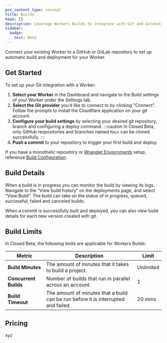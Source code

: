 ```yaml
---
pcx_content_type: concept
title: Builds
head: []
description: Leverage Workers Builds to integrate with Git and automatically build and deploy your project when you make a change.
sidebar:
  badge:
    text: Beta
---
```


Connect your existing Worker to a GitHub or GitLab repository to set up automatic build and deployment for your Worker.

## Get Started

To set up your Git integration with a Worker:

1. **Select your Worker** in the Dashboard and navigate to the Build settings of your Worker under the Settings tab.
2. **Select the Git provider** you’d like to connect to by clicking "Connect". Follow the prompts to install the Cloudflare application on your git account.
3. **Configure your build settings** by selecting your desired git repository, branch and configuring a deploy command.
   :::caution
   In Closed Beta, only GitHub respositories and branches named `Main` can be cloned successfully.
   :::
4. **Push a commit** to your repository to trigger your first build and deploy.

If you have a monothelic repository or [Wrangler Enviornments](/workers/wrangler/environments/) setup, reference [Build Configuration](/workers/ci-cd/builds/build-configuration).

## Build Details

When a build is in progress you can monitor the build by viewing its logs. Navigate to the “View build history” on the deployments page, and select “View Build”. The build can take on the status of in progress, queued, successful, failed and canceled builds.

When a commit is successfully built and deployed, you can also view build details for each new version created with git.

## Build Limits

In Closed Beta, the following limits are applicable for Workers Builds:

| Metric                | Description                                                                        | Limit     |
| --------------------- | ---------------------------------------------------------------------------------- | --------- |
| **Build Minutes**     | The amount of minutes that it takes to build a project.                            | Unlimited |
| **Concurrent Builds** | Number of builds that run in parallel across an account.                           | 1         |
| **Build Timeout**     | The amount of minutes that a build can be run before it is interrupted and failed. | 20 mins   |

## Pricing

xyz

